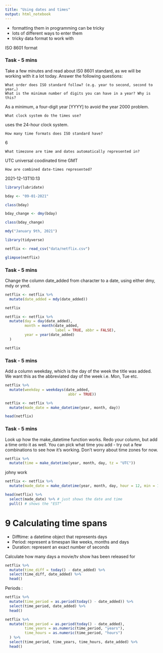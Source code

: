 ```yaml
---
title: "Using dates and times"
output: html_notebook
---
```


- formatting them in programming can be tricky
- lots of different ways to enter them
- tricky data format to work with

ISO 8601 format



### Task - 5 mins 
Take a few minutes and read about IS0 8601 standard, as we will be working with it a lot today. Answer the following questions:

    What order does ISO standard follow? (e.g. year to second, second to year…)
    What is the minimum number of digits you can have in a year? Why is this?
As a minimum, a four-digit year [YYYY] to avoid the year 2000 problem.
    
    What clock system do the times use?
uses the 24-hour clock system.
    
    How many time formats does ISO standard have?
6
    
    What timezone are time and dates automatically represented in?
UTC universal coodinated time GMT
    
    How are combined date-times represented?
2021-12-13T10:13



```r
library(lubridate)
```

```r
bday <- "09-01-2021" 

class(bday)
```

```r
bday_change <- dmy(bday)

class(bday_change)
```

```r
mdy("January 9th, 2021")
```


```r
library(tidyverse)

netflix <- read_csv("data/netflix.csv")
```

```r
glimpse(netflix)
```

### Task - 5 mins

Change the column date_added from character to a date, using either dmy, mdy or ymd.

```r
netflix <- netflix %>% 
  mutate(date_added = mdy(date_added))

netflix
```

```r
netflix <- netflix %>% 
  mutate(day = day(date_added),
         month = month(date_added, 
                       label = TRUE, abbr = FALSE),
         year = year(date_added)
  )

netflix

```


### Task - 5 mins

Add a column weekday, which is the day of the week the title was added. We want this as the abbreviated day of the week i.e. Mon, Tue etc.

```r
netflix %>% 
  mutate(weekday = weekdays(date_added, 
                             abbr = TRUE))
```


```r
netflix <- netflix %>% 
  mutate(made_date = make_datetime(year, month, day))

head(netflix)
```

### Task - 5 mins

Look up how the make_datetime function works. Redo your column, but add a time onto it as well. You can pick what time you add - try out a few combinations to see how it’s working. Don’t worry about time zones for now.
```r
netflix %>% 
  mutate(time = make_datetime(year, month, day, tz = "UTC"))
```
johny work
```r
netflix <- netflix %>%
  mutate(made_date = make_datetime(year, month, day, hour = 12, min = 12, sec = 15, tz = "EST" ))

head(netflix) %>% 
  select(made_date) %>% # just shows the date and time
  pull() # shows the "EST"
```

# 9 Calculating time spans

- Difftime: a datetime object that represents days
- Period: represent a timespan like weeks, months and days
- Duration: represent an exact number of seconds


Calculate how many days a movie/tv show has been released for
```r
netflix %>% 
  mutate(time_diff = today() - date_added) %>% 
  select(time_diff, date_added) %>% 
  head()
```

Periods :
```r
netflix %>% 
  mutate(time_period = as.period(today() - date_added)) %>% 
  select(time_period, date_added) %>% 
  head()
```

```r
netflix %>% 
  mutate(time_period = as.period(today() - date_added),
         time_years = as.numeric(time_period, "years"),
         time_hours = as.numeric(time_period, "hours")
  ) %>% 
  select(time_period, time_years, time_hours, date_added) %>% 
  head()
```


